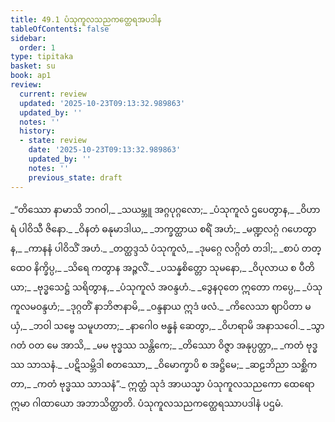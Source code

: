 ```yaml
---
title: 49.1 ပံသုကူလသညကတ္ထေရအပဒါန
tableOfContents: false
sidebar:
  order: 1
type: tipitaka
basket: su
book: ap1
review:
  current: review
  updated: '2025-10-23T09:13:32.989863'
  updated_by: ''
  notes: ''
  history:
  - state: review
    date: '2025-10-23T09:13:32.989863'
    updated_by: ''
    notes: ''
    previous_state: draft
---
```



<ReviewStatus review={frontmatter.review} showDetails={true} />

<HypothesisAnnotation frontmatter={frontmatter} />

<DynamicBreadcrumb />

<Division number="1" book="ap1" e="ch" v="20" p="429">

<Paragraph number="6185" type="verses" book="ap1">
_“တိဿော နာမာသိ ဘဂဝါ,_  
_သယမ္ဘူ အဂ္ဂပုဂ္ဂလော;_  
_ပံသုကူလံ ဌပေတွာန,_  
_ဝိဟာရံ ပါဝိသီ ဇိနော._  

</Paragraph>

</Division>
<Division number="2" book="ap1" e="ch" v="20" p="429">

<Paragraph number="6186" type="verses" book="ap1">
_ဝိနတံ ဓနုမာဒါယ,_  
_ဘက္ခတ္ထာယ စရိံ အဟံ;_  
_မဏ္ဍလဂ္ဂံ ဂဟေတွာန,_  
_ကာနနံ ပါဝိသိံ အဟံ._  

</Paragraph>

</Division>
<Division number="3" book="ap1" e="ch" v="20" p="429">

<Paragraph number="6187" type="verses" book="ap1">
_တတ္ထဒ္ဒသံ ပံသုကူလံ,_  
_ဒုမဂ္ဂေ လဂ္ဂိတံ တဒါ;_  
_စာပံ တတ္ထေဝ နိက္ခိပ္ပ,_  
_သိရေ ကတွာန အဉ္ဇလိံ._  

</Paragraph>

</Division>
<Division number="4" book="ap1" e="ch" v="20" p="429">

<Paragraph number="6188" type="verses" book="ap1">
_ပသန္နစိတ္တော သုမနော,_  
_ဝိပုလာယ စ ပီတိယာ;_  
_ဗုဒ္ဓသေဋ္ဌံ သရိတွာန,_  
_ပံသုကူလံ အဝန္ဒဟံ._  

</Paragraph>

</Division>
<Division number="5" book="ap1" e="ch" v="20" p="429">

<Paragraph number="6189" type="verses" book="ap1">
_ဒွေနဝုတေ ဣတော ကပ္ပေ,_  
_ပံသုကူလမဝန္ဒဟံ;_  
_ဒုဂ္ဂတိံ နာဘိဇာနာမိ,_  
_ဝန္ဒနာယ ဣဒံ ဖလံ._  

</Paragraph>

</Division>
<Division number="6" book="ap1" e="ch" v="20" p="429">

<Paragraph number="6190" type="verses" book="ap1">
_ကိလေသာ ဈာပိတာ မယှံ,_  
_ဘဝါ သဗ္ဗေ သမူဟတာ;_  
_နာဂေါဝ ဗန္ဓနံ ဆေတွာ,_  
_ဝိဟရာမိ အနာသဝေါ._  

</Paragraph>

</Division>
<Division number="7" book="ap1" e="ch" v="20" p="429">

<Paragraph number="6191" type="verses" book="ap1">
_သွာဂတံ ဝတ မေ အာသိ,_  
_မမ ဗုဒ္ဓဿ သန္တိကေ;_  
_တိဿော ဝိဇ္ဇာ အနုပ္ပတ္တာ,_  
_ကတံ ဗုဒ္ဓဿ သာသနံ._  

</Paragraph>

</Division>
<Division number="8" book="ap1" e="ch" v="20" p="429">

<Paragraph number="6192" type="verses" book="ap1">
_ပဋိသမ္ဘိဒါ စတဿော,_  
_ဝိမောက္ခာပိ စ အဋ္ဌိမေ;_  
_ဆဠဘိညာ သစ္ဆိကတာ,_  
_ကတံ ဗုဒ္ဓဿ သာသနံ”._  

</Paragraph>

<Paragraph number="6193" book="ap1">
ဣတ္ထံ သုဒံ အာယသ္မာ ပံသုကူလသညကော ထေရော ဣမာ ဂါထာယော အဘာသိတ္ထာတိ.

</Paragraph>
</Division>

<Paragraph number="6194" type="center" book="ap1">
ပံသုကူလသညကတ္ထေရဿာပဒါနံ ပဌမံ.
</Paragraph>